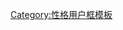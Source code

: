 {{Userbox
  |id=[[File:Scales even icon.svg|40px]]
  |id-c=white 
  |info=这个用户認爲所有对维基百科条目的编辑必須恪守'''[[維基百科:中立的观点|中立性原則]]'''。
  |info-c=#6699ff
  |info-s=10
  |border-c=black
  |usercategory = 中立的维基人
  |nocat = {{{nocat|}}}
}}<noinclude>[[Category:性格用户框模板]]</noinclude>